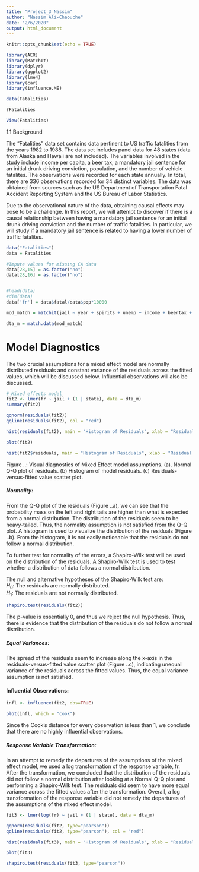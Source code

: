 ```yaml
---
title: "Project_3_Nassim"
author: "Nassim Ali-Chaouche"
date: "2/6/2020"
output: html_document
---
```


```r
knitr::opts_chunk$set(echo = TRUE)
```

```r
library(AER)
library(MatchIt)
library(dplyr)
library(ggplot2)
library(lme4)
library(car)
library(influence.ME)
```

```r
data(Fatalities)

```

```r
?Fatalities
```

```r
View(Fatalities)
```


1.1 Background

The "Fatalities" data set contains data pertinent to US traffic fatalities from the years 1982 to 1988. The data set includes panel data for 48 states (data from Alaska and Hawaii are not included). The variables involved in the study include income per capita, a beer tax, a mandatory jail sentence for an initial drunk driving conviction, population, and the number of vehicle fatalites. The observations were recorded for each state annually. In total, there are 336 observations recorded for 34 distinct variables. The data was obtained from sources such as the US Department of Transportation Fatal Accident Reporting System and the US Bureau of Labor Statistics. 

Due to the observational nature of the data, obtaining causal effects may pose to be a challenge. In this report, we will attempt to discover if there is a causal relationship between having a mandatory jail sentence for an initial drunk driving conviction and the number of traffic fatalities. In particular, we will study if a mandatory jail sentence is related to having a lower number of traffic fatalites. 


```r
data("Fatalities")
data = Fatalities

#Impute values for missing CA data
data[28,15] = as.factor("no")
data[28,16] = as.factor("no")


#head(data)
#dim(data)
data['fr'] = data$fatal/data$pop*10000
```

```r
mod_match = matchit(jail ~ year + spirits + unemp + income + beertax + baptist + mormon + drinkage + dry + youngdrivers + miles + breath + pop + gsp, method = "nearest", data = data)

dta_m = match.data(mod_match)
```



# Model Diagnostics

The two crucial assumptions for a mixed effect model are normally distributed residuals and constant variance of the residuals across the fitted values, which will be discussed below. Influential observations will also be discussed.


```r
# Mixed effects model
fit2 <- lmer(fr ~ jail + (1 | state), data = dta_m)
summary(fit2)
```



```r
qqnorm(residuals(fit2))
qqline(residuals(fit2), col = "red")
```


```r
hist(residuals(fit2), main = "Histogram of Residuals", xlab = "Residual Values")
```



```r
plot(fit2)
```



```r
hist(fit2$residuals, main = "Histogram of Residuals", xlab = "Residual Values")
```

Figure ..: Visual diagnostics of Mixed Effect model assumptions. (a). Normal Q-Q plot of residuals. (b) Histogram of model residuals. (c) Residuals-versus-fitted value scatter plot. 




#####  Normality:

From the Q-Q plot of the residuals (Figure ..a), we can see that the probability mass on the left and right tails are higher than what is expected from a normal distribution. The distribution of the residuals seem to be heavy-tailed. Thus, the normality assumption is not satisfied from the Q-Q plot. A histogram is used to visualize the distribution of the residuals (Figure ..b). From the histogram, it is not easily noticeable that the residuals do not follow a normal distribution. 

To further test for normality of the errors, a Shapiro-Wilk test will be used on the distribution of the residuals. A Shapiro-Wilk test is used to test whether a distribution of data follows a normal distribution.

The null and alternative hypotheses of the Shapiro-Wilk test are:   
$H_0$: The residuals are normally distributed.   
$H_1$: The residuals are not normally distributed.   

```r
shapiro.test(residuals(fit2))
```

The p-value is essentially 0, and thus we reject the null hypothesis. Thus, there is evidence that the distribution of the residuals do not follow a normal distribution.


##### Equal Variances:

The spread of the residuals seem to increase along the x-axis in the residuals-versus-fitted value scatter plot (Figure ..c), indicating unequal variance of the residuals across the fitted values. Thus, the equal variance assumption is not satisfied. 


#### Influential Observations:


```r
infl <- influence(fit2, obs=TRUE)
```

```r
plot(infl, which = "cook")
```

Since the Cook's distance for every observation is less than 1, we conclude that there are no highly influential observations.


##### Response Variable Transformation:

In an attempt to remedy the departures of the assumptions of the mixed effect model, we used a log transformation of the response variable, fr. After the transformation, we concluded that the distribution of the residuals did not follow a normal distribution after looking at a Normal Q-Q plot and performing a Shapiro-Wilk test. The residuals did seem to have more equal variance across the fitted values after the transformation. Overall, a log transformation of the response variable did not remedy the departures of the assumptions of the mixed effect model. 

```r
fit3 <- lmer(log(fr) ~ jail + (1 | state), data = dta_m)
```

```r
qqnorm(residuals(fit2, type="pearson"))
qqline(residuals(fit2, type="pearson"), col = "red")
```

```r
hist(residuals(fit3), main = "Histogram of Residuals", xlab = "Residual Values")
```


```r
plot(fit3)
```

```r
shapiro.test(residuals(fit3, type="pearson"))
```




